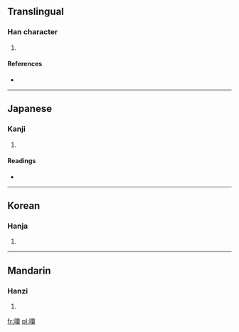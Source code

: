 ==Translingual==

===Han character===
{{Han char|rn=30|rad=口|as=13|sn=16|four=6603<sub>2</sub>|canj=口田中女 (RWLV)}}

# {{defn|Han|sort=口13}}

====References====
* {{Han ref|kx=0210.210|dkj=04393|dj=0433.090|hdz=10691.110|uh=566E|ud=22126|bh=E8FE|bd=59646}}

----

==Japanese==

===Kanji===
{{ja-kanji|grade=|rs=口13}}

# {{defn|Japanese|sort=口13}}

====Readings====
* {{ja-readings|on=[[えん]] (en)|kun=}}

----

==Korean==

===Hanja===
{{ko-hanja|hangeul=연|rv=yeon|mr=yŏn}}

# {{defn|Korean|sort=口13}}

----

==Mandarin==

===Hanzi===
{{cmn-hanzi|pin=[[yuān]] ([[yuan1]])|wg=yüan<sup>1</sup>}}

# {{defn|Mandarin|sort=口13}}

[[fr:噮]]
[[pl:噮]]